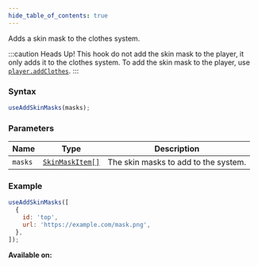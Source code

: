 ```yaml
---
hide_table_of_contents: true
---
```



Adds a skin mask to the clothes system.

:::caution Heads Up!
This hook do not add the skin mask to the player, it only adds it to the clothes system. To add the skin mask to the player, use [`player.addClothes`](/sdk/managers/player/addClothes).
:::

### Syntax

```js
useAddSkinMasks(masks);
```

### Parameters

| Name    | Type                                        | Description                          |
| ------- | ------------------------------------------- | ------------------------------------ |
| `masks` | [`SkinMaskItem[]`](/sdk/types/SkinMaskItem) | The skin masks to add to the system. |

### Example

```js
useAddSkinMasks([
  {
    id: 'top',
    url: 'https://example.com/mask.png',
  },
]);
```

**Available on:** <ClientTag />
